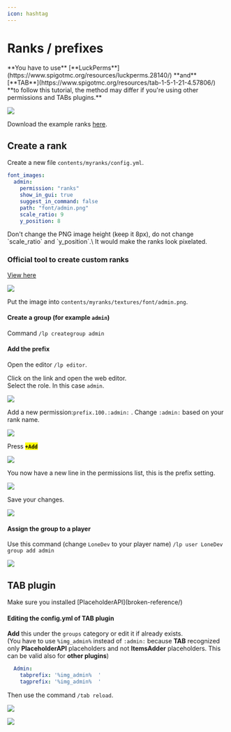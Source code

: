 ```yaml
---
icon: hashtag
---
```


# Ranks / prefixes


<Warning>
**You have to use** [**LuckPerms**](https://www.spigotmc.org/resources/luckperms.28140/) **and** [**TAB**](https://www.spigotmc.org/resources/tab-1-5-1-21-4.57806/) **to follow this tutorial, the method may differ if you're using other permissions and TABs plugins.**
</Warning>


![](</assets/images/image (27) (1) (1) (1) (1) (1) (1) (1) (1) (1) (1) (1) (1) (1).png>)

Download the example ranks [here](https://www.spigotmc.org/resources/ranks-betterranks-with-custom-textures-for-itemsadder.84852/).

## Create a rank

Create a new file `contents/myranks/config.yml`.

```yaml
font_images:  
  admin:
    permission: "ranks"
    show_in_gui: true
    suggest_in_command: false
    path: "font/admin.png"
    scale_ratio: 9
    y_position: 8
```


<Warning>
Don't change the PNG image height (keep it 8px), do not change `scale_ratio` and `y_position`.\
It would make the ranks look pixelated.
</Warning>


### Official tool to create custom ranks


[View here](https://itemsadder.github.io/minecraft-rank-generator/)


<img src="/assets/images/image (1) (1) (1).png" />

Put the image into `contents/myranks/textures/font/admin.png`.

#### Create a group (for example `admin`)

Command `/lp creategroup admin`

#### Add the prefix

Open the editor `/lp editor`.

Click on the link and open the web editor.\
Select the role. In this case `admin`.

![](</assets/images/image (67).png>)

Add a new permission:`prefix.100.:admin:` . Change `:admin:` based on your rank name.

![](</assets/images/image (187).png>)

Press <mark>**`+Add`**</mark>

![](</assets/images/image (165).png>)

You now have a new line in the permissions list, this is the prefix setting.

![](</assets/images/image (105).png>)

Save your changes.

![](</assets/images/image (202).png>)

#### Assign the group to a player

Use this command (change `LoneDev` to your player name) `/lp user LoneDev group add admin`

![](</assets/images/immagine (30).png>)

## TAB plugin


<Warning>
Make sure you installed [PlaceholderAPI](broken-reference/)
</Warning>


#### Editing the config.yml of TAB plugin

**Add** this under the `groups` category or edit it if already exists.\
(You have to use `%img_admin%` instead of `:admin:` because **TAB** recognized only **PlaceholderAPI** placeholders and not **ItemsAdder** placeholders. This can be valid also for **other plugins**)

```yaml
  Admin:
    tabprefix: '%img_admin%  '
    tagprefix: '%img_admin%  '
```

Then use the command `/tab reload`.

![](</assets/images/immagine (40).png>)

![](</assets/images/immagine (98).png>)
